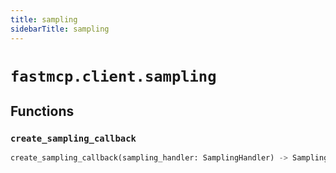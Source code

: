 ```yaml
---
title: sampling
sidebarTitle: sampling
---
```


# `fastmcp.client.sampling`

## Functions

### `create_sampling_callback` <sup><a href="https://github.com/jlowin/fastmcp/blob/main/src/fastmcp/client/sampling.py#L25" target="_blank"><Icon icon="github" style="width: 14px; height: 14px;" /></a></sup>

```python
create_sampling_callback(sampling_handler: SamplingHandler) -> SamplingFnT
```
